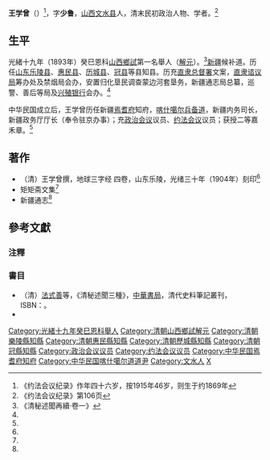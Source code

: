 {{Infobox Officeholder
|姓名=王學曾
|圖像=File:王學曾.jpg
|圖像大小=200px
|圖像說明=  
|字    = 
|號    = 
|別名    = 
|出生日期 = 
|出生地點 = 
|逝世日期 = 
|逝世地點 = 
|死因    = 
|墓地    = 
|籍貫    = 
|政黨    = 
|parents  = 
|配偶   =
|伴侶    = 
|relatives  =  
|children  =  
|著作    = 
|past    = 
}}
'''王学曾'''（{{bd|1869年||?|}}）<ref>《约法会议纪录》作年四十六岁，按1915年46岁，则生于约1869年</ref>，字'''少鲁'''，[[山西|山西]][[文水县|文水县]]人，清末民初政治人物、学者。<ref name=yf>《约法会议纪录》第106页</ref>

==生平==
光緒十九年（1893年）癸巳恩科[[山西|山西]][[鄉試|鄉試]]第一名舉人（[[解元|解元]]）。<ref>《清秘述聞再續·卷一》</ref>[[新疆|新疆]]候补道。历任[[山东|山东]][[乐陵县|乐陵县]]、[[惠民县|惠民县]]、[[历城县|历城县]]、[[冠县|冠县]]等县知县。历充[[直隶总督署|直隶总督署]]文案，[[直隶谘议局|直隶谘议局]]筹办处及禁烟局会办，安置归化垦民调查蒙边河套垦务，新疆通志局总纂，巡警、善后等局及[[兴殖银行|兴殖银行]]会办。<ref name=yf/>

中华民国成立后，王学曾历任新疆[[焉耆府|焉耆府]]知府，[[喀什噶尔兵备道|喀什噶尔兵备道]]，新疆内务司长，新疆政务厅厅长（奉令驻京办事）；充[[政治会议|政治会议]]议员、[[约法会议|约法会议]]议员；获授二等嘉禾章。<ref name=yf/>

==著作==
*（清）王学曾撰，地球三字经  四卷，山东乐陵，光绪三十年（1904年）刻印<ref name=yf/>
*矩矩斋文集<ref name=yf/>
*新疆通志<ref name=yf/>

==參考文獻==
===注釋===
{{reflist}}

===書目===
*（清）[[法式善|法式善]]等，《清秘述聞三種》，[[中華書局|中華書局]]，清代史料筆記叢刊，ISBN：{{ISBN|7101017428}}。
* {{Cite book|author =约法会议秘书厅编 |title =约法会议纪录|year = 1915|publisher =约法会议秘书厅|location=北京|isbn = }}
{{清朝人物小作品}}
{{中華民國第二屆國會參議院議員}}
[[Category:光緒十九年癸巳恩科舉人|Category:光緒十九年癸巳恩科舉人]]
[[Category:清朝山西鄉試解元|Category:清朝山西鄉試解元]]
[[Category:清朝樂陵縣知縣|Category:清朝樂陵縣知縣]]
[[Category:清朝惠民縣知縣|Category:清朝惠民縣知縣]]
[[Category:清朝歷城縣知縣|Category:清朝歷城縣知縣]]
[[Category:清朝冠縣知縣|Category:清朝冠縣知縣]]
[[Category:政治会议议员|Category:政治会议议员]]
[[Category:约法会议议员|Category:约法会议议员]]
[[Category:中华民国焉耆府知府|Category:中华民国焉耆府知府]]
[[Category:中华民国喀什噶尔道道尹|Category:中华民国喀什噶尔道道尹]]
[[Category:文水人|Category:文水人]]
[[Category:王姓|X]]